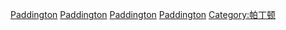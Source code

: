 [[Category:倫敦各地人物|Paddington]]
[[Category:西敏市人|Paddington]]
[[Category:英格蘭各城市出身人物|Paddington]]
[[Category:米德爾塞克斯人_(1889年以前)|Paddington]]
[[Category:帕丁顿|Category:帕丁顿]]